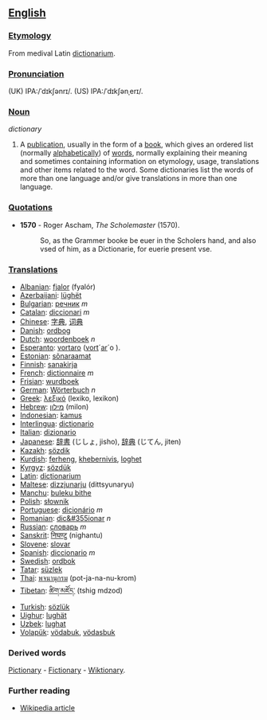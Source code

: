 == [[English]] ==

=== [[Etymology]] ===

From medival Latin [[dictionarium]]. 

=== [[Pronunciation]] ===
(UK) IPA:/ˈdɪkʃənrɪ/. 
(US) IPA:/ˈdɪkʃənˌerɪ/. 

=== [[Noun]] ===

''dictionary''
#A [[publication]], usually in the form of a [[book]], which gives an ordered list (normally [[alphabetical]]ly) of [[word]]s, normally explaining their meaning and sometimes containing information on etymology, usage, translations and other items related to the word. Some dictionaries list the words of more than one language and/or give translations in more than one language.

=== [[Quotations]] ===
*'''1570''' - Roger Ascham, ''The Scholemaster'' (1570).
*:So, as the Grammer booke be euer in the Scholers hand, and also vsed of him, as a Dictionarie, for euerie present vse.

=== [[Translations]] ===
*[[Albanian]]: [[fjalor]] (fyalór)
*[[Azerbaijani]]: [[lüghët]]
*[[Bulgarian]]: [[речник]] ''m''
*[[Catalan]]: [[diccionari]] ''m''
*[[Chinese]]: [[字典]], [[词典]]
*[[Danish]]: [[ordbog]]
*[[Dutch]]: [[woordenboek]] ''n''
*[[Esperanto]]: [[vortaro]] ([[vorto|vort]]´[[aro|ar]]´o ).
*[[Estonian]]: [[sõnaraamat]]
*[[Finnish]]: [[sanakirja]]
*[[French]]: [[dictionnaire]] ''m''
*[[Frisian]]: [[wurdboek]]
*[[German]]: [[Wörterbuch]] ''n''
*[[Greek]]: [[λεξικό]] (lexiko, lexikon)
*[[Hebrew]]: [[מילון]] (milon)
*[[Indonesian]]: [[kamus]]
*[[Interlingua]]: [[dictionario]]
*[[Italian]]: [[dizionario]]
*[[Japanese]]: [[辞書]] (じしょ, jisho), [[辞典]] (じてん, jiten)
*[[Kazakh]]: [[sözdik]]
*[[Kurdish]]: [[ferheng]], [[khebernivis]], [[loghet]]
*[[Kyrgyz]]: [[sözdük]]
*[[Latin]]: [[dictionarium]]
*[[Maltese]]: [[dizzjunarju]] (dittsyunaryu)
*[[Manchu]]: [[buleku bithe]]
*[[Polish]]: [[słownik]]
*[[Portuguese]]: [[dicionário]] ''m''
*[[Romanian]]: [[dic&#355ionar]] ''n''
*[[Russian]]: [[словарь]] ''m''
*[[Sanskrit]]: [[निघण्टु]] (nighantu)
*[[Slovene]]: [[slovar]]
*[[Spanish]]: [[diccionario]] ''m''
*[[Swedish]]: [[ordbok]]
*[[Tatar]]: [[süzlek]]
*[[Thai]]: [[พจนานุกรม]] (pot-ja-na-nu-krom)
*[[Tibetan]]: [[ཚིག་མཛོད་]] (tshig mdzod)
*[[Turkish]]: [[sözlük]]
*[[Uighur]]: [[lughät]]
*[[Uzbek]]: [[lughat]]
*[[Volapük]]: [[vödabuk]],  [[vödasbuk]]

=== Derived words ===
[[Pictionary]] - [[Fictionary]] - [[Wiktionary]]. 

=== Further reading ===
*[[en:Dictionary|Wikipedia article]]